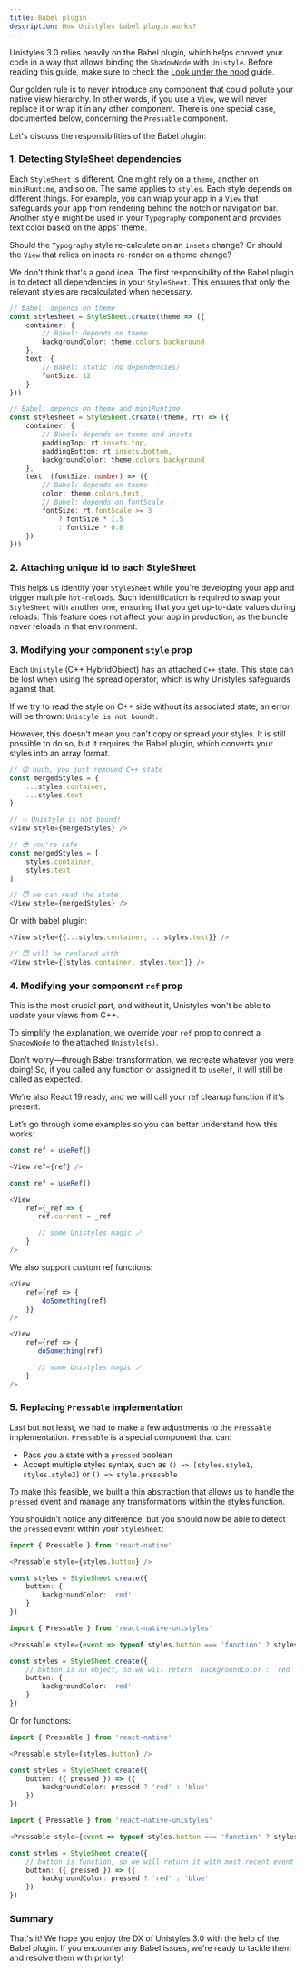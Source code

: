 ```yaml
---
title: Babel plugin
description: How Unistyles babel plugin works?
---
```



Unistyles 3.0 relies heavily on the Babel plugin, which helps convert your code in a way that allows binding the `ShadowNode` with `Unistyle`. Before reading this guide, make sure to check the [Look under the hood](/v3/start/how-unistyles-works) guide.

Our golden rule is to never introduce any component that could pollute your native view hierarchy. In other words, if you use a `View`, we will never replace it or wrap it in any other component. There is one special case, documented below, concerning the `Pressable` component.

Let's discuss the responsibilities of the Babel plugin:

### 1. Detecting StyleSheet dependencies

Each `StyleSheet` is different. One might rely on a `theme`, another on `miniRuntime`, and so on.
The same applies to `styles`. Each style depends on different things. For example, you can wrap your app in a `View` that safeguards your app from rendering behind the notch or navigation bar.
Another style might be used in your `Typography` component and provides text color based on the apps' theme.

Should the `Typography` style re-calculate on an `insets` change? Or should the `View` that relies on insets re-render on a theme change?

We don't think that's a good idea. The first responsibility of the Babel plugin is to detect all dependencies in your `StyleSheet`. This ensures that only the relevant styles are recalculated when necessary.

```ts
// Babel: depends on theme
const stylesheet = StyleSheet.create(theme => ({
    container: {
        // Babel: depends on theme
        backgroundColor: theme.colors.background
    },
    text: {
        // Babel: static (no dependencies)
        fontSize: 12
    }
}))
```

```ts
// Babel: depends on theme and miniRuntime
const stylesheet = StyleSheet.create((theme, rt) => ({
    container: {
        // Babel: depends on theme and insets
        paddingTop: rt.insets.top,
        paddingBottom: rt.insets.bottom,
        backgroundColor: theme.colors.background
    },
    text: (fontSize: number) => ({
        // Babel: depends on theme
        color: theme.colors.text,
        // Babel: depends on fontScale
        fontSize: rt.fontScale >= 3
            ? fontSize * 1.5
            : fontSize * 0.8
    })
}))
```


### 2. Attaching unique id to each StyleSheet

This helps us identify your `StyleSheet` while you're developing your app and trigger multiple `hot-reloads`. Such identification is required to swap your `StyleSheet` with another one, ensuring that you get up-to-date values during reloads.
This feature does not affect your app in production, as the bundle never reloads in that environment.

### 3. Modifying your component `style` prop

Each `Unistyle` (C++ HybridObject) has an attached `C++` state. This state can be lost when using the spread operator, which is why Unistyles safeguards against that.

If we try to read the style on C++ side without its associated state, an error will be thrown: `Unistyle is not bound!`.

However, this doesn't mean you can't copy or spread your styles. It is still possible to do so, but it requires the Babel plugin, which converts your styles into an array format.

```ts
// 😩 ouch, you just removed C++ state
const mergedStyles = {
    ...styles.container,
    ...styles.text
}

// 💥 Unistyle is not bound!
<View style={mergedStyles} />
```

```ts
// 😎 you're safe
const mergedStyles = [
    styles.container,
    styles.text
]

// 😇 we can read the state
<View style={mergedStyles} />
```

Or with babel plugin:

```ts
<View style={{...styles.container, ...styles.text}} />

// 😇 will be replaced with
<View style={[styles.container, styles.text]} />
```

### 4. Modifying your component `ref` prop

This is the most crucial part, and without it, Unistyles won't be able to update your views from C++.

To simplify the explanation, we override your `ref` prop to connect a `ShadowNode` to the attached `Unistyle(s)`.

Don't worry—through Babel transformation, we recreate whatever you were doing! So, if you called any function or assigned it to `useRef`, it will still be called as expected.

We’re also React 19 ready, and we will call your ref cleanup function if it's present.

Let’s go through some examples so you can better understand how this works:

```ts title="Your code"
const ref = useRef()

<View ref={ref} />
```

```ts title="Babel transform"
const ref = useRef()

<View
    ref={_ref => {
       ref.current = _ref

       // some Unistyles magic 🪄
    }
/>
```

We also support custom ref functions:

```ts title="Your code"
<View
    ref={ref => {
        doSomething(ref)
    }}
/>
```

```ts title="Babel transform"
<View
    ref={ref => {
       doSomething(ref)

       // some Unistyles magic 🪄
    }
/>
```

### 5. Replacing `Pressable` implementation

Last but not least, we had to make a few adjustments to the `Pressable` implementation. `Pressable` is a special component that can:

- Pass you a state with a `pressed` boolean
- Accept multiple styles syntax, such as `() => [styles.style1, styles.style2]` or `() => style.pressable`

To make this feasible, we built a thin abstraction that allows us to handle the `pressed` event and manage any transformations within the styles function.

You shouldn’t notice any difference, but you should now be able to detect the `pressed` event within your `StyleSheet`:

```ts title="Your code"
import { Pressable } from 'react-native'

<Pressable style={styles.button} />

const styles = StyleSheet.create({
    button: {
        backgroundColor: 'red'
    }
})
```

```ts title="Babel transform"
import { Pressable } from 'react-native-unistyles'

<Pressable style={event => typeof styles.button === 'function' ? styles.button(event) : styles.button} />

const styles = StyleSheet.create({
    // button is an object, so we will return `backgroundColor`: `red`
    button: {
        backgroundColor: 'red'
    }
})
```

Or for functions:

```ts title="Your code"
import { Pressable } from 'react-native'

<Pressable style={styles.button} />

const styles = StyleSheet.create({
    button: ({ pressed }) => ({
        backgroundColor: pressed ? 'red' : 'blue'
    })
})
```

```ts title="Babel transform"
import { Pressable } from 'react-native-unistyles'

<Pressable style={event => typeof styles.button === 'function' ? styles.button(event) : styles.button} />

const styles = StyleSheet.create({
    // button is function, so we will return it with most recent event
    button: ({ pressed }) => ({
        backgroundColor: pressed ? 'red' : 'blue'
    })
})
```

### Summary

That's it! We hope you enjoy the DX of Unistyles 3.0 with the help of the Babel plugin. If you encounter any Babel issues, we're ready to tackle them and resolve them with priority!
